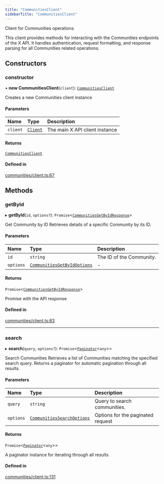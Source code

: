 ```yaml
---
title: "CommunitiesClient"
sidebarTitle: "CommunitiesClient"
---
```


Client for Communities operations

This client provides methods for interacting with the Communities endpoints
of the X API. It handles authentication, request formatting, and response
parsing for all Communities related operations.

## Constructors

### constructor

• **new CommunitiesClient**(`client`): [`CommunitiesClient`](/xdks/typescript/reference/classes/CommunitiesClient)

Creates a new Communities client instance

#### Parameters

| Name | Type | Description |
| :------ | :------ | :------ |
| `client` | [`Client`](/xdks/typescript/reference/classes/Client) | The main X API client instance |

#### Returns

[`CommunitiesClient`](/xdks/typescript/reference/classes/CommunitiesClient)

#### Defined in

[communities/client.ts:67](https://github.com/xdevplatform/xdk/blob/298ca9350d035e40e7c8ee0753c50052819a41e2/xdk/typescript/src/communities/client.ts#L67)

## Methods

### getById

▸ **getById**(`id`, `options?`): `Promise`\<[`CommunitiesGetByIdResponse`](/xdks/typescript/reference/interfaces/CommunitiesGetByIdResponse)\>

Get Community by ID
Retrieves details of a specific Community by its ID.

#### Parameters

| Name | Type | Description |
| :------ | :------ | :------ |
| `id` | `string` | The ID of the Community. |
| `options` | [`CommunitiesGetByIdOptions`](/xdks/typescript/reference/interfaces/CommunitiesGetByIdOptions) | - |

#### Returns

`Promise`\<[`CommunitiesGetByIdResponse`](/xdks/typescript/reference/interfaces/CommunitiesGetByIdResponse)\>

Promise with the API response

#### Defined in

[communities/client.ts:83](https://github.com/xdevplatform/xdk/blob/298ca9350d035e40e7c8ee0753c50052819a41e2/xdk/typescript/src/communities/client.ts#L83)

___

### search

▸ **search**(`query`, `options?`): `Promise`\<[`Paginator`](/xdks/typescript/reference/classes/Paginator)\<`any`\>\>

Search Communities
Retrieves a list of Communities matching the specified search query.
Returns a paginator for automatic pagination through all results.

#### Parameters

| Name | Type | Description |
| :------ | :------ | :------ |
| `query` | `string` | Query to search communities. |
| `options` | [`CommunitiesSearchOptions`](/xdks/typescript/reference/interfaces/CommunitiesSearchOptions) | Options for the paginated request |

#### Returns

`Promise`\<[`Paginator`](/xdks/typescript/reference/classes/Paginator)\<`any`\>\>

A paginator instance for iterating through all results

#### Defined in

[communities/client.ts:131](https://github.com/xdevplatform/xdk/blob/298ca9350d035e40e7c8ee0753c50052819a41e2/xdk/typescript/src/communities/client.ts#L131)
